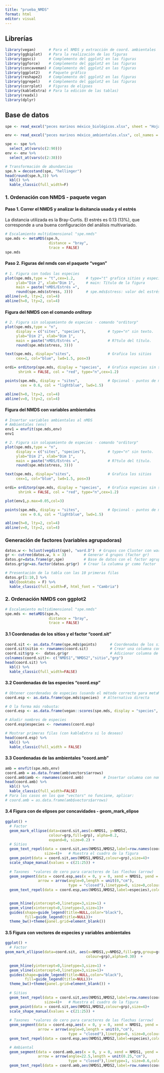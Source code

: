 ---
title: "prueba_NMDS"
format: html
editor: visual
---

## Librerías

```{r, warning=FALSE, message=FALSE}
library(vegan)      # Para el NMDS y extracción de coord. ambientales
library(ggbiplot)   # Para la realización de las figuras
library(ggsci)      # Complemento del ggplot2 en las figuras
library(ggforce)    # Complemento del ggplot2 en las figuras
library(concaveman) # Complemento del ggplot2 en las figuras
library(ggplot2)    # Paquete gráfico
library(reshape2)   # Complemento del ggplot2 en las figuras
library(ggrepel)    # Complemento del ggplot2 en las figuras
library(corrplot)   # Figuras de elipses
library(kableExtra) # Para la edición de las tablas)
library(readxl)
library(dplyr)
```

## Base de datos

```{r}
spe <- read_excel("peces marinos méxico_biológicos.xlsx", sheet = "Hoja2", col_names = TRUE)

env <- read_excel("peces marinos méxico_ambientales.xlsx", col_names = TRUE)
```

```{r}
spe <- spe %>% 
  select_at(vars(c(2:90)))
env <- env %>% 
  select_at(vars(c(2:38)))
```

```{r}
# Transformación de abundancias
spe.h = decostand(spe, "hellinger")
head(round(spe.h,3)) %>% 
  kbl() %>% 
  kable_classic(full_width=F)
```

### **1. Ordenación con NMDS - paquete vegan**

#### **Paso 1. Correr el NMDS y analizar la disitancia usada y el estrés**

La distancia utilizada es la Bray-Curtis. El estrés es 0.13 (13%), que corresponde a una buena configuración del análisis multivariado.

```{r}
# Escalamiento multidimensional "spe.nmds"
spe.mds <- metaMDS(spe.h, 
                    distance = "bray",
                    trace = FALSE)
spe.mds
```

#### **Paso 2. Figuras del nmds con el paquete “vegan”**

```{r, fig.height=9}
# 1. Figura con todas las especies
plot(spe.mds,type = "t",cex=1.2,     # type="t" grafica sitios y especies
     ylab="Dim 2", xlab="Dim 1",     # main: Título de la figura
     main = paste("nMDS/Estrés =",     
     round(spe.mds$stress, 3)))      # spe.mds$stress: valor del estrés
abline(v=0, lty=2, col=4)
abline(h=0, lty=2, col=4)
```

#### **Figura del NMDS con el comando *orditorp***

```{r, warning=FALSE, fig.height=8}
# 2. Figura sin solapamiento de especies - comando "orditorp"
plot(spe.mds,type = "n",
     display = c("sites", "species"),          # type="n" sin texto.
     ylab="Dim 2", xlab="Dim 1",
     main = paste("nMDS/Estrés =",             # R?tulo del título.
     round(spe.mds$stress, 3)))

text(spe.mds, display="sites",                 # Grafica los sitios
     cex=1, col="blue", lwd=1.5, pos=3)

ordi= orditorp(spe.mds, display = "species",   # Grafica especies sin solapar
      shrink = FALSE, col = "red", type="n",cex=1.2) 

points(spe.mds, display = "sites",             # Opcional - puntos de muestreo
       cex = 0.6, col = "lightblue", lwd=1.5)

abline(h=0, lty=2, col=4)
abline(v=0, lty=2, col=4)
```

#### **Figura del NMDS con variables ambientales**

```{r}
# Insertar variables ambientales al nMDS
# Ambientales (env)
env1 = envfit(spe.mds,env)
env1
```

```{r, warning=FALSE, fig.height=8}
# 2. Figura sin solapamiento de especies - comando "orditorp"
plot(spe.mds,type = "n",
     display = c("sites", "species"),          # type="n" sin texto.
     ylab="Dim 2", xlab="Dim 1",
     main = paste("nMDS/Estrés =",             # R?tulo del título.
     round(spe.mds$stress, 3)))

text(spe.mds, display="sites",                 # Grafica los sitios
     cex=1, col="blue", lwd=1.5, pos=3)

ordi= orditorp(spe.mds, display = "species",   # Grafica especies sin solapar
      shrink = FALSE, col = "red", type="n",cex=1.2) 

plot(env1,p.max=0.05,col=3)

points(spe.mds, display = "sites",             # Opcional - puntos de muestreo
       cex = 0.6, col = "lightblue", lwd=1.5)

abline(h=0, lty=2, col=4)
abline(v=0, lty=2, col=4)
```

### **Generación de factores (variables agrupadoras)**

```{r}
datos.w <- hclust(vegdist(spe), "ward.D")  # Grupos con Cluster con ward
gr <- cutree(datos.w, k = 3)        # Generar 4 grupos (factor gr)
datos.gr=data.frame(gr,spe)         # Base de datos con el factor agrupador
datos.gr$gr=as.factor(datos.gr$gr)  # Crear la columna gr como factor

# Presentación de la tabla con las 10 primeras filas
datos.gr[1:10,] %>% 
  kbl(booktabs = F) %>% 
  kable_classic(full_width=F, html_font = "Cambria")
```

### **2. Ordenación NMDS con ggplot2**

```{r}
# Escalamiento multidimensional "spe.nmds"
spe.mds <- metaMDS(spe.h, 
                    distance = "bray",
                    trace = FALSE)
```

#### **3.1 Coordenadas de los sitios y el factor “coord.sit”**

```{r}
coord.sit <- as.data.frame(spe.mds$points)      # Coordenadas de los sitios
coord.sit$sitio <- rownames(coord.sit)          # Crear una columna con nombres de los sitios
coord.sit$grp <-  datos.gr$gr                   # Adicionar columna de grupos por especie
colnames(coord.sit)<- c("NMDS1","NMDS2","sitio","grp")
head(coord.sit) %>% 
  kbl() %>% 
  kable_classic(full_width=FALSE)
```

#### **3.2 Coordenadas de las especies “coord.esp”**

```{r}
# Obtener coordenadas de especies (usando el método correcto para metaMDS)
coord.esp <- as.data.frame(spe.mds$species)  # Alternativa directa

# O la forma más robusta:
coord.esp <- as.data.frame(vegan::scores(spe.mds, display = "species", choices = c(1,2)))

# Añadir nombres de especies
coord.esp$especies <- rownames(coord.esp)

# Mostrar primeras filas (con kableExtra si lo deseas)
head(coord.esp) %>% 
  kbl() %>% 
  kable_classic(full_width = FALSE)
```

#### **3.3 Coordenadas de las ambientales “coord.amb”**

```{r}
amb = envfit(spe.mds,env) 
coord.amb = as.data.frame(amb$vectors$arrows)
coord.amb$amb <- rownames(coord.amb)         # Insertar columna con nombres de las ambientales
head(coord.amb) %>% 
  kbl() %>% 
  kable_classic(full_width=FALSE)
# Para los casos en los que "vectors" no funcione, aplicar:
# coord.amb = as.data.frame(amb$vectors$arrows)
```

#### **3.4 Figura con de elipses por concavidades - geom_mark_elipse**

```{r, warning=FALSE, fig.height=6}
ggplot() +
  # Factor
  geom_mark_ellipse(data=coord.sit,aes(x=NMDS1, y=NMDS2, 
                    colour=grp,fill=grp), alpha=0.2, 
                    expand=0, size=0.2) +
  # Sitios
  geom_text_repel(data = coord.sit,aes(NMDS1,NMDS2,label=row.names(coord.sit)),
                  size=4)+   # Muestra el cuadro de la figura
  geom_point(data = coord.sit,aes(NMDS1,NMDS2,colour=grp),size=4)+
  scale_shape_manual(values = c(21:25)) +
  
  # Taxones  *valores de cero para caracteres de las flechas (arrow)
  geom_segment(data = coord.esp,aes(x = 0, y = 0, xend = NMDS1, yend = NMDS2), 
               arrow = arrow(angle=0,length = unit(0,"cm"),
                             type = "closed"),linetype=0, size=0,colour = "red")+
  geom_text_repel(data = coord.esp,aes(NMDS1,NMDS2,label=especies),colour = "red") +

  
  geom_hline(yintercept=0,linetype=3,size=1) + 
  geom_vline(xintercept=0,linetype=3,size=1)+
  guides(shape=guide_legend(title=NULL,color="black"),
         fill=guide_legend(title=NULL))+
  theme_bw()+theme(panel.grid=element_blank())
```

#### **3.5 Figura con vectores de especies y variables ambientales**

```{r, warning=FALSE, fig.height=7}
ggplot() +
  # Factor
geom_mark_ellipse(data=coord.sit, aes(x=NMDS1,y=NMDS2,fill=grp,group=grp,
                                     colour=grp),alpha=0.30)  +
  
  geom_hline(yintercept=0,linetype=3,size=1) + 
  geom_vline(xintercept=0,linetype=3,size=1)+
  guides(shape=guide_legend(title=NULL,color="black"),
         fill=guide_legend(title=NULL))+
  theme_bw()+theme(panel.grid=element_blank()) +
  
  # Sitios
  geom_text_repel(data = coord.sit,aes(NMDS1,NMDS2,label=row.names(coord.sit)),
                  size=4)+   # Muestra el cuadro de la figura
  geom_point(data = coord.sit,aes(NMDS1,NMDS2,colour=grp),size=4)+
  scale_shape_manual(values = c(21:25)) +
  
  # Taxones  *valores de cero para caracteres de las flechas (arrow)
  geom_segment(data = coord.esp,aes(x = 0, y = 0, xend = NMDS1, yend = NMDS2), 
               arrow = arrow(angle=0,length = unit(0,"cm"),
                             type = "closed"),linetype=0, size=0,colour = "red")+
  geom_text_repel(data = coord.esp,aes(NMDS1,NMDS2,label=especies),colour = "red") +

  # Ambiental  
  geom_segment(data = coord.amb,aes(x = 0, y = 0, xend = NMDS1, yend = NMDS2), 
               arrow = arrow(angle=22.5,length = unit(0.25,"cm"),
                             type = "closed"),linetype=1, size=0.6,colour = "blue")+
  geom_text_repel(data = coord.amb,aes(NMDS1,NMDS2,label=row.names(coord.amb)),colour = "blue") 
```
